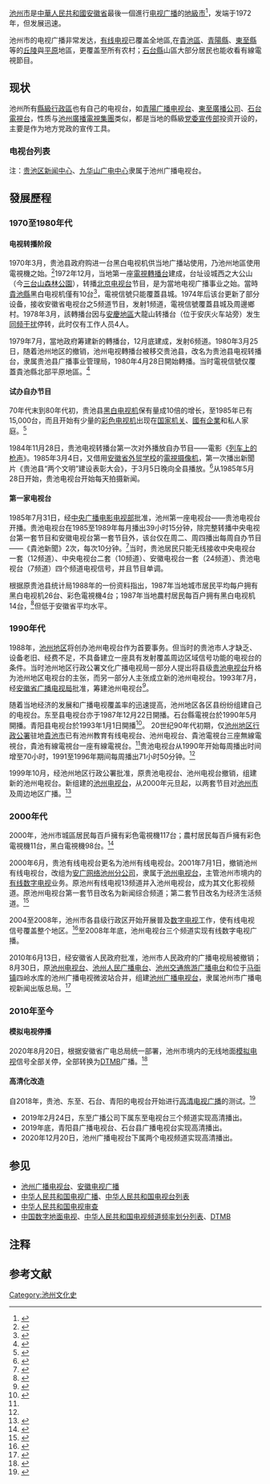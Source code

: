 [[池州市|池州市]]是[[中華人民共和國|中華人民共和國]][[安徽省|安徽省]]最後一個進行[[电视广播|电视广播]]的[[地級市|地級市]]<ref>{{Cite book|title=池州地区志|last=季昌清主修；池州地区地方志编纂委员会编|first=|publisher=方志出版社|year=1996.12|isbn=7-80122-121-4|location=北京|pages=703-705}}</ref>，发端于1972年，但发展迅速。

池州市的电视广播非常发达，[[有线电视|有线电视]]已覆盖全地區,在[[貴池區|貴池區]]、[[青陽縣|青陽縣]]、[[東至縣|東至縣]]等的[[丘陵|丘陵]]與[[平原|平原]]地區，更覆盖至所有农村；[[石台縣|石台縣]]山區大部分居民也能收看有線電視節目。

==现状==

池州所有[[縣級行政區|縣級行政區]]也有自己的电视台，如[[青陽广播电视台|青陽广播电视台]]、[[東至廣播公司|東至廣播公司]]、[[石台電視台|石台電視台]]，性质与[[池州广播电视台|池州廣播電視集團]]类似，都是当地的縣級[[党委|党委]][[宣传部|宣传部]]投资开设的，主要是作为地方党政的宣传工具。

===电视台列表===
{{池州市境内的广播电视网络}}
注：[[贵池区新闻中心|贵池区新闻中心]]、[[九华山广电中心|九华山广电中心]]隶属于池州广播电视台。

==發展歷程==
===1970至1980年代===
====电视转播阶段====
1970年3月，贵池县政府购进一台黑白电视机供当地广播站使用，乃池州地區使用電視機之始。<ref>{{Cite book|title=贵池县志|last=贵池市地方志编纂委员会编|first=|publisher=合肥：黄山书社|year=1994.08|isbn=7-80535-821-4|location=|pages=764}}</ref>1972年12月，当地第一座[[電視轉播台|電視轉播台]]建成，台址设城西之大公山（今[[三台山森林公園|三台山森林公園]]），转播[[中国中央电视台|北京电视台]]{{noteTag|name=noteA|1=乃中央电视台之前身。}}节目，是为當地电视广播事业之始。當時[[貴池縣|貴池縣]]黑白电视机僅有10台<ref>{{Cite book|title=池州地区志|last=季昌清主修；池州地区地方志编纂委员会编|first=|publisher=方志出版社|year=1996.12|isbn=7-80122-121-4|location=北京|pages=703}}</ref>，電視信號只能覆蓋县城。1974年后该台更新了部分设备，接收安徽省电视台之5频道{{noteTag|name=noteB|1=1985年，因与调频广播电台信号干扰，原安徽电视5频道改为在4频道发射。现为安徽广播电视台新闻综合频道。}}节目，发射1频道，電視信號覆蓋县城及周邊鄉村。1978年3月，該轉播台因与[[安慶地區|安慶地區]]大龍山转播台（位于安庆火车站旁）发生[[同频干扰|同频干扰]]停转，此时仅有工作人员4人。

1979年7月，當地政府筹建新的轉播台，12月底建成，发射6频道。1980年3月25日，随着池州地区的撤销，池州电视轉播台被移交贵池县，改名为贵池县电视转播台，隶属贵池县广播事业管理局{{noteTag|name=noteC|1=1984年10月更名为贵池县广播电视局。}}，1980年4月28日開始轉播。当时電視信號仅覆蓋貴池縣北部平原地區。<ref>{{Cite book|title=贵池县志|last=贵池市地方志编纂委员会编|first=|publisher=合肥：黄山书社|year=1994.08|isbn=7-80535-821-4|location=|pages=}}</ref>

====试办自办节目====
70年代末到80年代初，贵池县[[黑白电视机|黑白电视机]]保有量成10倍的增长，至1985年已有15,000台，而且开始有少量的[[彩色电视机|彩色电视机]]出现在[[国家机关|国家机关]]、[[國有企業|國有企業]]和私人家庭。<ref>{{Cite book|title=第十六卷 教科文卫 第五章 新闻 第三节 电视|work=池州地区志|last=季昌清主修；池州地区地方志编纂委员会编|first=|publisher=方志出版社|year=1996.12|isbn=7-80122-121-4|location=北京|pages=703-704}}</ref>

1984年11月28日，贵池电视转播台第一次对外播放自办节目——電影{{noteTag|name=noteD|1=原文“電影”作“電視劇”。}}《[[列车上的枪声|列车上的枪声]]》。1985年3月4日，又借用[[安徽国际商务职业学院|安徽省外贸学校]]{{noteTag|name=noteE|1=1980年创立，位于贵池县池州镇东湖路98号（贵池区清风街道东湖中路199号）。1988年年底搬往合肥。}}的[[電視摄像机|電視摄像机]]，第一次播出新聞片《贵池县“两个文明”建设{{noteTag|name=noteF|1=指精神文明建设和物质文明建设。}}表彰大会》，于3月5日晚向全县播放。<ref>{{Cite book|title=贵池县志|last=贵池市地方志编纂委员会编|first=|publisher=合肥：黄山书社|year=1994.08|isbn=7-80535-821-4|location=|pages=765}}</ref>从1985年5月28日开始，贵池电视台开始每天拍摄新闻。

====第一家电视台====
1985年7月31日，经[[中华人民共和国国家新闻出版广电总局|中央广播电影电视部]]批准，池州第一座电视台——贵池电视台开播。贵池电视台在1985至1989年每月播出39小时15分钟，除完整转播中央电视台第一套节目和安徽电视台第一套节目外，该台仅在周二、周四播出每周自办节目——《貴池新聞》2次{{noteTag|name=noteG|1=1988年10月以后改为周二、周五播出。1989年以后改为周一、周三、周五播出，周二、周四、周六复播。}}，每次10分钟。<ref name="#1">{{Cite book|title=贵池市志（1988-2000）|last=胡胜利主编|first=|publisher=黄山书社|year=2009.08|isbn=978-7-5461-0502-4|location=合肥|pages=148}}</ref>当时，贵池居民只能无线接收中央电视台一套（12频道）、中央电视台二套（10频道）、安徽电视台一套（24频道）、贵池电视台（7频道）四个频道电视信号，并且节目单调。

根据原贵池县统计局1988年的一份资料指出，1987年当地城市居民平均每户拥有黑白电视机26台、彩色電視機4台；1987年当地農村居民每百户拥有黑白电视机14台，<ref>{{Cite book|title=池州地区志|last=季昌清主修；池州地区地方志编纂委员会编|first=|publisher=方志出版社|year=1996.12|isbn=7-80122-121-4|location=北京|pages=}}</ref>但低于安徽省平均水平。

=== 1990年代 ===
1988年，[[池州地区|池州地区]]将创办池州电视台作为首要事务。但当时的贵池市人才缺乏、设备老旧、经费不足，不具备建立一座具有发射覆盖周边区域信号功能的电视台的条件。当时池州地区行政公署文化广播电视局一部分人提出将县级[[贵池电视台|贵池电视台]]升格为池州地区电视台的主张，而另一部分人主张成立新的池州电视台。1993年7月，经[[安徽省广播电视局|安徽省广播电视局]]批准，筹建池州电视台<ref>{{Cite web|title=艰难中诞生的池州电视台-池州新闻网---池州新闻,池州论坛,安徽省重点新闻门户网站|url=http://www.chiznews.com/info/1020/51283.htm|access-date=2021-08-12|work=www.chiznews.com|archive-date=2021-09-01|archive-url=https://web.archive.org/web/20210901135336/http://www.chiznews.com/info/1020/51283.htm|dead-url=no}}</ref>。

随着当地经济的发展和广播电视覆盖率的迅速提高，池州地区各区县纷纷组建自己的电视台。东至县电视台亦于1987年12月22日開播。石台縣電視台於1990年5月開播。青阳县电视台於1993年1月1日開播<ref name="#2">{{Cite book|title=池州地区志|last=季昌清主修；池州地区地方志编纂委员会编|first=|publisher=方志出版社|year=1996.12|isbn=7-80122-121-4|location=北京|pages=704}}</ref>。
20世纪90年代初期，仅[[池州地区行政公署|池州地区行政公署]]驻地[[貴池市|貴池市]]已有池州教育有线电视台、池州电视台、貴池電視台三座無線電視台，貴池有線電視台一座有線電視台。<ref name="#2"/>贵池电视台从1990年开始每周播出时间增至70小时，1991至1996年期间每周播出71小时50分钟。<ref name="#1"/>

1999年10月，经池州地区行政公署批准，原贵池电视台、池州电视台撤销，组建新的池州电视台。新组建的[[池州电视台|池州电视台]]，从2000年元旦起，以两套节目对[[池州市|池州市]]及周边地区广播。<ref>{{Cite book|title=池州市志（第三冊）|last=李劍軍主修；池州市地方志编纂委员会编|first=|publisher=方志出版社|year=2016.12|isbn=978-7-5144-1933-7|location=北京|pages=1718}}</ref>

===2000年代===
2000年，池州市城區居民每百戶擁有彩色電視機117台；農村居民每百戶擁有彩色電視機11台，黑白電視機98台。<ref>{{Cite book|title=池州市誌（第一冊）|last=李劍軍主修；池州市地方志编纂委员会编|first=|publisher=方志出版社|year=2016.12|isbn=978-7-5144-1933-7|location=北京|pages=504}}</ref>

2000年6月，贵池有线电视台更名为池州有线电视台。2001年7月1日，撤销池州有线电视台，改组为[[安广网络池州分公司|安广网络池州分公司]]，隶属于[[池州电视台|池州电视台]]，主管池州市境内的[[有线数字电视|有线数字电视]]业务。原池州有线电视13频道并入池州电视台，成为其文化影视频道。{{noteTag|name=noteH|1=2018年4月8日改名为文化旅游频道，2019年8月1日停播。}}原池州电视台第一套节目改名为新闻综合频道；第二套节目改名为经济生活频道。<ref>{{Cite book|title=池州年鉴2002|last=李劍軍主修；池州市地方志编纂委员会编|first=|publisher=黄山书社|year=2003.04|isbn=7-80630-882-2|location=合肥|pages=300}}</ref>

2004至2008年，池州市各县级行政区开始开展普及[[数字电视|数字电视]]工作，使有线电视信号覆盖整个地区。<ref>{{Cite book|title=池州市志（第三冊）|last=李劍軍主修；池州市地方志编纂委员会编|first=|publisher=方志出版社|year=2016.12|isbn=978-7-5144-1933-7|location=北京|pages=1721}}</ref>至2008年年底，池州电视台三个频道实现有线数字电视广播。

2010年6月13日，经安徽省人民政府批准，池州市人民政府的广播电视局被撤销；8月30日，原[[池州电视台|池州电视台]]、[[池州人民广播电台|池州人民广播电台]]、[[池州交通旅游广播电台|池州交通旅游广播电台]]和位于[[马衙街道|马衙镇]]四岭水库的池州广播电视微波站合并，组建[[池州市广播电视台|池州广播电视台]]，隶属池州市广播电视新闻出版总局。<ref>{{Cite book|title=池州市志（第三冊）|last=李劍軍主修；池州市地方志编纂委员会编|first=|publisher=方志出版社|year=2016.12|isbn=978-7-5144-1933-7|location=北京|pages=1718-1719}}</ref>

===2010年至今===

====模拟电视停播====
2020年8月20日，根据安徽省广电总局统一部署，池州市境内的无线地面[[模拟电视|模拟电视]]信号全部关停，全部转换为[[DTMB|DTMB]]广播。<ref>{{cite web|title=关于无线地面模拟电视信号关停的公告|url=http://newweb.cznbtv.com/content-127-14276-1.html|date=2020年7月17日|publisher=[[池州网络广播电视台|池州网络广播电视台]]|access-date=2020年9月30日|archive-date=2020年10月29日|archive-url=https://web.archive.org/web/20201029215046/http://newweb.cznbtv.com/content-127-14276-1.html|dead-url=no}}</ref>
====高清化改造====
自2018年，贵池、东至、石台、青阳的电视台开始进行[[高清电视广播|高清电视广播]]的测试。<ref>{{Cite book|title=池州年鉴2018|last=余敦旺主编；池州市地方志编纂委员会编|first=|publisher=安徽时代出版传媒股份有限公司（原黄山书社）|year=2018.12|isbn=978-7-5461-8108-0|location=合肥|pages=346-347}}</ref>
*2019年2月24日，东至广播公司下属东至电视台三个频道实现高清播出。
*2019年底，青阳县广播电视台、石台县广播电视台实现高清播出。
*2020年12月20日，池州广播电视台下属两个电视频道实现高清播出。


== 参见 ==
* [[池州广播电视台|池州广播电视台]]、[[安徽电视广播|安徽电视广播]]
* [[中华人民共和国电视广播|中华人民共和国电视广播]]、[[中华人民共和国电视台列表|中华人民共和国电视台列表]]
* [[中华人民共和国电视审查|中华人民共和国电视审查]]
*[[中国数字地面电视|中国数字地面电视]]、[[中华人民共和国电视频道频率划分列表|中华人民共和国电视频道频率划分列表]]、[[DTMB|DTMB]]

== 注释 ==
{{noteFoot}}

== 参考文献 ==
{{reflist|2}}

[[Category:池州文化史|Category:池州文化史]]
